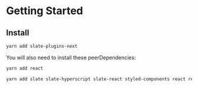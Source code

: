 
<Meta title="Docs/Getting Started" />

# Getting Started

## Install

```bash
yarn add slate-plugins-next
```

You will also need to install these peerDependencies:

```bash
yarn add react
```

```bash
yarn add slate slate-hyperscript slate-react styled-components react react-dom 
```
